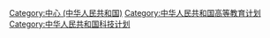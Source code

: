 {{Catmore}}

[[Category:中心_(中华人民共和国)|Category:中心 (中华人民共和国)]]
[[Category:中华人民共和国高等教育计划|Category:中华人民共和国高等教育计划]]
[[Category:中华人民共和国科技计划|Category:中华人民共和国科技计划]]
